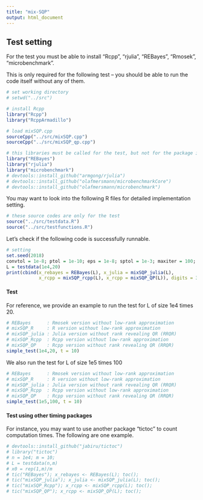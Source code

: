```yaml
---
title: "mix-SQP"
output: html_document
---
```


## Test setting

For the test you must be able to install "Rcpp", "rjulia", "REBayes", "Rmosek", "microbenchmark".

This is only required for the following test -- you should be able to run the code itself without any of them.

```r
# set working directory
# setwd("../src")

# install Rcpp
library("Rcpp")
library("RcppArmadillo")

# load mixSQP.cpp
sourceCpp("../src/mixSQP.cpp")
sourceCpp("../src/mixSQP_qp.cpp")
```

```r
# this libraries must be called for the test, but not for the package itself
library("REBayes")
library("rjulia")
library("microbenchmark")
# devtools::install_github("armgong/rjulia")
# devtools::install_github("olafmersmann/microbenchmarkCore")
# devtools::install_github("olafmersmann/microbenchmark")
```

You may want to look into the following R files for detailed implementation setting.

```r
# these source codes are only for the test
source("../src/testdata.R")
source("../src/testfunctions.R")
```

Let's check if the following code is successfully runnable.

```r
# setting
set.seed(2018)
convtol = 1e-8; ptol = 1e-10; eps = 1e-8; sptol = 1e-3; maxiter = 100; maxqpiter = 100; verbose = F;
L = testdata(1e4,20)
print(cbind(x_rebayes = REBayes(L), x_julia = mixSQP_julia(L),
            x_rcpp = mixSQP_rcpp(L), x_rcpp = mixSQP_QP(L)), digits = 3)
```

#### Test

For reference, we provide an example to run the test for L of size 1e4 times 20.

```r
# REBayes      : Rmosek version without low-rank approximation
# mixSQP_R     : R version without low-rank approximation
# mixSQP_julia : Julia version without rank revealing QR (RRQR)
# mixSQP_Rcpp  : Rcpp version without low-rank approximation
# mixSQP_QP    : Rcpp version without rank revealing QR (RRQR)
simple_test(1e4,20, t = 10)
```

We also run the test for L of size 1e5 times 100

```r
# REBayes      : Rmosek version without low-rank approximation
# mixSQP_R     : R version without low-rank approximation
# mixSQP_julia : Julia version without rank revealing QR (RRQR)
# mixSQP_Rcpp  : Rcpp version without low-rank approximation
# mixSQP_QP    : Rcpp version without rank revealing QR (RRQR)
simple_test(1e5,100, t = 10)
```

#### Test using other timing packages

For instance, you may want to use another package "tictoc" to count computation times. The following are one example.

```r
# devtools::install_github("jabiru/tictoc")
# library("tictoc")
# n = 1e4; m = 10;
# L = testdata(n,m)
# x0 = rep(1,m)/m
# tic("REBayes"); x_rebayes <- REBayes(L); toc();
# tic("mixSQP_julia"); x_julia <- mixSQP_julia(L); toc();
# tic("mixSQP_Rcpp"); x_rcpp <- mixSQP_rcpp(L); toc();
# tic("mixSQP_QP"); x_rcpp <- mixSQP_QP(L); toc();
```